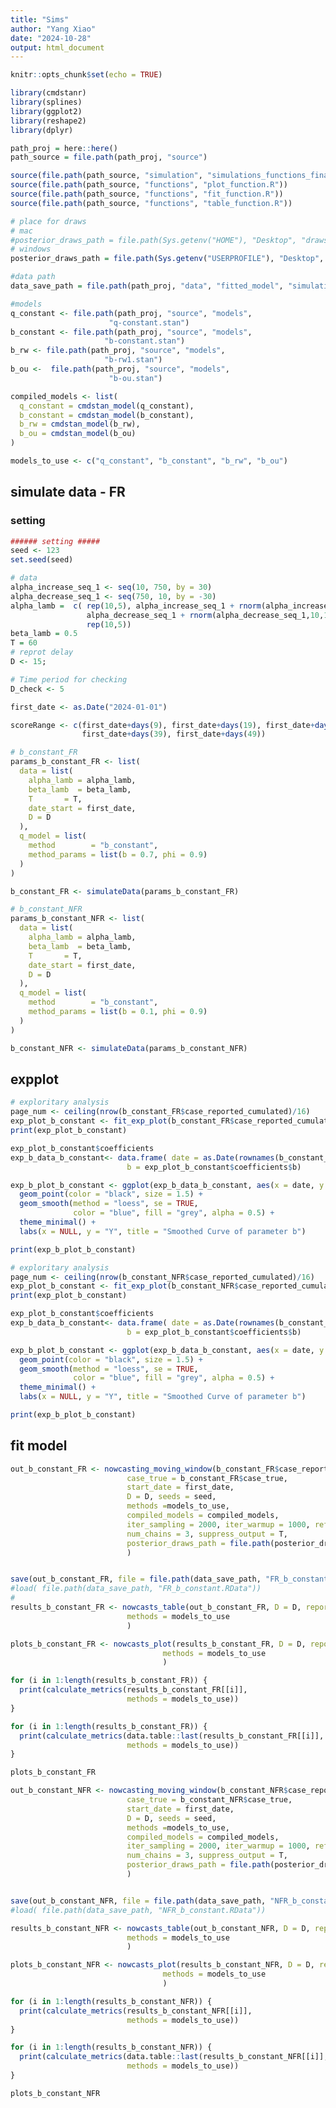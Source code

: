```yaml
---
title: "Sims"
author: "Yang Xiao"
date: "2024-10-28"
output: html_document
---
```


```r
knitr::opts_chunk$set(echo = TRUE)

library(cmdstanr)
library(splines)
library(ggplot2)
library(reshape2)
library(dplyr)
```


```r
path_proj = here::here()
path_source = file.path(path_proj, "source")

source(file.path(path_source, "simulation", "simulations_functions_final.R"))
source(file.path(path_source, "functions", "plot_function.R"))
source(file.path(path_source, "functions", "fit_function.R"))
source(file.path(path_source, "functions", "table_function.R"))

# place for draws
# mac
#posterior_draws_path = file.path(Sys.getenv("HOME"), "Desktop", "draws", "testEach")
# windows
posterior_draws_path = file.path(Sys.getenv("USERPROFILE"), "Desktop", "draws", "testEach")

#data path
data_save_path = file.path(path_proj, "data", "fitted_model", "simulation", "2. b_constant")
```

```r
#models
q_constant <- file.path(path_proj, "source", "models", 
                      "q-constant.stan")
b_constant <- file.path(path_proj, "source", "models", 
                     "b-constant.stan")
b_rw <- file.path(path_proj, "source", "models", 
                     "b-rw1.stan")
b_ou <-  file.path(path_proj, "source", "models", 
                      "b-ou.stan")

compiled_models <- list(
  q_constant = cmdstan_model(q_constant),
  b_constant = cmdstan_model(b_constant),
  b_rw = cmdstan_model(b_rw),
  b_ou = cmdstan_model(b_ou)
)

models_to_use <- c("q_constant", "b_constant", "b_rw", "b_ou")
```


## simulate data - FR

### setting
```r
###### setting #####
seed <- 123
set.seed(seed)

# data
alpha_increase_seq_1 <- seq(10, 750, by = 30)
alpha_decrease_seq_1 <- seq(750, 10, by = -30)
alpha_lamb =  c( rep(10,5), alpha_increase_seq_1 + rnorm(alpha_increase_seq_1,10,10), 
                 alpha_decrease_seq_1 + rnorm(alpha_decrease_seq_1,10,10),
                 rep(10,5))
beta_lamb = 0.5
T = 60
# reprot delay
D <- 15;

# Time period for checking
D_check <- 5

first_date <- as.Date("2024-01-01")

scoreRange <- c(first_date+days(9), first_date+days(19), first_date+days(29),
                first_date+days(39), first_date+days(49))
```

```r
# b_constant_FR
params_b_constant_FR <- list(
  data = list(
    alpha_lamb = alpha_lamb,  
    beta_lamb  = beta_lamb,
    T       = T,
    date_start = first_date,
    D = D
  ),
  q_model = list(
    method        = "b_constant",
    method_params = list(b = 0.7, phi = 0.9)
  )
)

b_constant_FR <- simulateData(params_b_constant_FR)
```

```r
# b_constant_NFR
params_b_constant_NFR <- list(
  data = list(
    alpha_lamb = alpha_lamb,  
    beta_lamb  = beta_lamb,
    T       = T,
    date_start = first_date,
    D = D
  ),
  q_model = list(
    method        = "b_constant",
    method_params = list(b = 0.1, phi = 0.9)
  )
)

b_constant_NFR <- simulateData(params_b_constant_NFR)
```

## expplot
```r
# exploritary analysis
page_num <- ceiling(nrow(b_constant_FR$case_reported_cumulated)/16)
exp_plot_b_constant <- fit_exp_plot(b_constant_FR$case_reported_cumulated,ncol = 4, nrow = 4, page = c(1:page_num), if_fit = T)
print(exp_plot_b_constant)

exp_plot_b_constant$coefficients
exp_b_data_b_constant<- data.frame( date = as.Date(rownames(b_constant_FR$case_reported_cumulated)),
                          b = exp_plot_b_constant$coefficients$b)

exp_b_plot_b_constant <- ggplot(exp_b_data_b_constant, aes(x = date, y = b)) +
  geom_point(color = "black", size = 1.5) +       
  geom_smooth(method = "loess", se = TRUE,        
              color = "blue", fill = "grey", alpha = 0.5) +
  theme_minimal() +
  labs(x = NULL, y = "Y", title = "Smoothed Curve of parameter b")

print(exp_b_plot_b_constant)

```


```r
# exploritary analysis
page_num <- ceiling(nrow(b_constant_NFR$case_reported_cumulated)/16)
exp_plot_b_constant <- fit_exp_plot(b_constant_NFR$case_reported_cumulated,ncol = 4, nrow = 4, page = c(1:page_num), if_fit = T)
print(exp_plot_b_constant)

exp_plot_b_constant$coefficients
exp_b_data_b_constant<- data.frame( date = as.Date(rownames(b_constant_NFR$case_reported_cumulated)),
                          b = exp_plot_b_constant$coefficients$b)

exp_b_plot_b_constant <- ggplot(exp_b_data_b_constant, aes(x = date, y = b)) +
  geom_point(color = "black", size = 1.5) +       
  geom_smooth(method = "loess", se = TRUE,        
              color = "blue", fill = "grey", alpha = 0.5) +
  theme_minimal() +
  labs(x = NULL, y = "Y", title = "Smoothed Curve of parameter b")

print(exp_b_plot_b_constant)

```

## fit model
```r
out_b_constant_FR <- nowcasting_moving_window(b_constant_FR$case_reported_cumulated, scoreRange =  scoreRange,
                          case_true = b_constant_FR$case_true,
                          start_date = first_date,
                          D = D, seeds = seed,
                          methods =models_to_use,
                          compiled_models = compiled_models,
                          iter_sampling = 2000, iter_warmup = 1000, refresh = 0,
                          num_chains = 3, suppress_output = T,
                          posterior_draws_path = file.path(posterior_draws_path, "b_constant")
                          )


save(out_b_constant_FR, file = file.path(data_save_path, "FR_b_constant.RData"))
#load( file.path(data_save_path, "FR_b_constant.RData"))
# 
results_b_constant_FR <- nowcasts_table(out_b_constant_FR, D = D, report_unit = "day",
                          methods = models_to_use
                          )

plots_b_constant_FR <- nowcasts_plot(results_b_constant_FR, D = D, report_unit = "day",
                                  methods = models_to_use
                                  )

for (i in 1:length(results_b_constant_FR)) {
  print(calculate_metrics(results_b_constant_FR[[i]],
                          methods = models_to_use))
}

for (i in 1:length(results_b_constant_FR)) {
  print(calculate_metrics(data.table::last(results_b_constant_FR[[i]], D_check),
                          methods = models_to_use))
}

plots_b_constant_FR
```   

```r
out_b_constant_NFR <- nowcasting_moving_window(b_constant_NFR$case_reported_cumulated, scoreRange = scoreRange,
                          case_true = b_constant_NFR$case_true,
                          start_date = first_date,
                          D = D, seeds = seed,
                          methods =models_to_use,
                          compiled_models = compiled_models,
                          iter_sampling = 2000, iter_warmup = 1000, refresh = 0,
                          num_chains = 3, suppress_output = T,
                          posterior_draws_path = file.path(posterior_draws_path, "b_constant")
                          )


save(out_b_constant_NFR, file = file.path(data_save_path, "NFR_b_constant.RData"))
#load( file.path(data_save_path, "NFR_b_constant.RData"))

results_b_constant_NFR <- nowcasts_table(out_b_constant_NFR, D = D, report_unit = "day", 
                          methods = models_to_use
                          )

plots_b_constant_NFR <- nowcasts_plot(results_b_constant_NFR, D = D, report_unit = "day", 
                                  methods = models_to_use
                                  )

for (i in 1:length(results_b_constant_NFR)) {
  print(calculate_metrics(results_b_constant_NFR[[i]],
                          methods = models_to_use))
}

for (i in 1:length(results_b_constant_NFR)) {
  print(calculate_metrics(data.table::last(results_b_constant_NFR[[i]],D_check),
                          methods = models_to_use))
}

plots_b_constant_NFR
```   